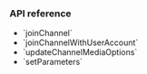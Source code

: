 
<PlatformWrapper platform="android">

### API reference

- <Link to="{{global.API_REF_ANDROID_ROOT}}/class_irtcengine.html#api_irtcengine_joinchannel2">`joinChannel`</Link>
- <Link to="{{global.API_REF_ANDROID_ROOT}}/class_irtcengine.html#api_irtcengine_joinchannelwithuseraccount">`joinChannelWithUserAccount`</Link>
- <Link to="{{global.API_REF_ANDROID_ROOT}}/class_irtcengine.html#api_irtcengine_updatechannelmediaoptions">`updateChannelMediaOptions`</Link>
- <Link to="{{global.API_REF_ANDROID_ROOT}}/class_irtcengine.html#api_irtcengine_setparameters">`setParameters`</Link>

</PlatformWrapper>
